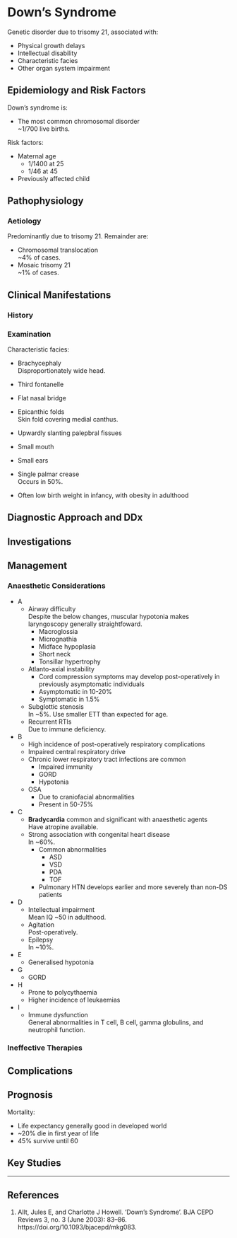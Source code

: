 # Down's Syndrome


Genetic disorder due to trisomy 21, associated with:

* Physical growth delays
* Intellectual disability
* Characteristic facies
* Other organ system impairment

## Epidemiology and Risk Factors

Down's syndrome is:

* The most common chromosomal disorder  
~1/700 live births.


Risk factors:

* Maternal age  
	* 1/1400 at 25
	* 1/46 at 45
* Previously affected child

## Pathophysiology

### Aetiology

Predominantly due to trisomy 21. Remainder are:

* Chromosomal translocation  
~4% of cases.
* Mosaic trisomy 21  
~1% of cases.

## Clinical Manifestations

### History

### Examination

Characteristic facies:

* Brachycephaly  
Disproportionately wide head.
* Third fontanelle
* Flat nasal bridge
* Epicanthic folds  
Skin fold covering medial canthus.
* Upwardly slanting palepbral fissues
* Small mouth
* Small ears
* Single palmar crease  
Occurs in 50%.

* Often low birth weight in infancy, with obesity in adulthood

## Diagnostic Approach and DDx

## Investigations

## Management

### Anaesthetic Considerations

* A
	* Airway difficulty  
	Despite the below changes, muscular hypotonia makes laryngoscopy generally straightfoward.
		* Macroglossia
		* Micrognathia
		* Midface hypoplasia
		* Short neck
		* Tonsillar hypertrophy
	* Atlanto-axial instability  
		* Cord compression symptoms may develop post-operatively in previously asymptomatic individuals
		* Asymptomatic in 10-20%
		* Symptomatic in 1.5%
	* Subglottic stenosis  
	In ~5%. Use smaller ETT than expected for age.
	* Recurrent RTIs  
	Due to immune deficiency.
* B
	* High incidence of post-operatively respiratory complications
	* Impaired central respiratory drive
	* Chronic lower respiratory tract infections are common
		* Impaired immunity
		* GORD
		* Hypotonia
	* OSA  
		* Due to craniofacial abnormalities  
		* Present in 50-75%
* C
	* **Bradycardia** common and significant with anaesthetic agents  
	Have atropine available.
	* Strong association with congenital heart disease  
	In ~60%.
		* Common abnormalities
			* ASD
			* VSD
			* PDA
			* TOF
		* Pulmonary HTN develops earlier and more severely than non-DS patients
* D
	* Intellectual impairment  
	Mean IQ ~50 in adulthood.
	* Agitation  
	Post-operatively.
	* Epilepsy  
	In ~10%.
* E
	* Generalised hypotonia
* G
	* GORD
* H
	* Prone to polycythaemia
	* Higher incidence of leukaemias
* I
	* Immune dysfunction  
	General abnormalities in T cell, B cell, gamma globulins, and neutrophil function.


### Ineffective Therapies

## Complications

## Prognosis

Mortality:

* Life expectancy generally good in developed world
* ~20% die in first year of life
* 45% survive until 60


## Key Studies


---

## References

1. Allt, Jules E, and Charlotte J Howell. ‘Down’s Syndrome’. BJA CEPD Reviews 3, no. 3 (June 2003): 83–86. https://doi.org/10.1093/bjacepd/mkg083.
